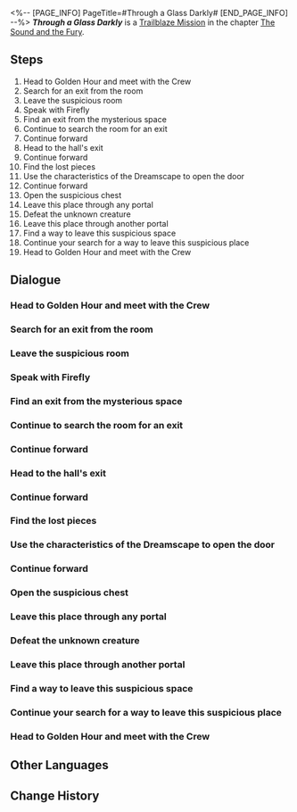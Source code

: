 <%-- [PAGE_INFO]
PageTitle=#Through a Glass Darkly#
[END_PAGE_INFO] --%>
{{Stub|Dialogue.}}
{{Mission Infobox
|id            = 1030501
|title         = 
|image         = <!--Mission Through a Glass Darkly.png-->
|type          = Trailblaze
|event_name    = 
|chapter       = The Sound and the Fury
|requirements  = [[Trailblaze Mission]] ''[[Gentleness, the Name of Nocturne]]'' completed
|summary       = However, you and Firefly fell victim to an illusion crafted by the Masked Fools, which transported you to a strange and perilous Memory Zone. There, you encountered a meme that implied death and murder.<br />Fortunately, a beautiful Memokeeper wearing a black veil saved you, bringing you back to reality.
|characters    = Firefly; Trailblazer; Waiting Bird
|startLocation = [[Penacony]] - [[Golden Hour]]
|world         = Penacony
|area          = Golden Hour
|prev          = Gentleness, the Name of Nocturne
|next          = Should One Awaken at Midnight
|rewards       = Trailblaze EXP*500; Stellar Jade*60; Traveler's Guide*10; Clock Credits*250; "Return of None"*1 { text = "Return of None" }; "Chaîne Signifiante"*1 { text = "Chaîne Signifiante" }; Credit*100,000
}}
'''''Through a Glass Darkly''''' is a [[Trailblaze Mission]] in the chapter [[The Sound and the Fury]].

==Steps==
# Head to Golden Hour and meet with the Crew
# Search for an exit from the room
# Leave the suspicious room
# Speak with Firefly
# Find an exit from the mysterious space
# Continue to search the room for an exit
# Continue forward
# Head to the hall's exit
# Continue forward
# Find the lost pieces
# Use the characteristics of the Dreamscape to open the door
# Continue forward
# Open the suspicious chest
# Leave this place through any portal
# Defeat the unknown creature
# Leave this place through another portal
# Find a way to leave this suspicious space
# Continue your search for a way to leave this suspicious place
# Head to Golden Hour and meet with the Crew

<!--
==Gameplay Notes==

--><!--
==Trial Character==

-->
==Dialogue==
{{Stub Dialogue}}
===Head to Golden Hour and meet with the Crew===
{{Mission Description|type=trailblaze|location=Golden Hour|Firefly has confessed her innermost thoughts to you. No matter how you feel about it, it is time for you to say farewell... However, you can still walk the last part of this journey together.<br />Head to Golden Hour and return to reality to reunite with everyone.}}
{{Dialogue Start}}
:{{tx}}
{{Dialogue End}}

===Search for an exit from the room===
{{Mission Description|type=trailblaze|location=<!--to be added-->|update|As expected, returning to reality isn't as simple as you expected &mdash; Firefly and you are attacked by Sampo as soon as you arrive at the Golden Hour. Before you lose consciousness, you see Sampo shift into what appears to be the figure of a woman... Either he has always had a petite feminine build, or your assailant is actually someone else.<br />You find Firefly in the mysterious space &mdash; It seems the stranger didn't leave her alone, either. Now, you can look for the way out together.}}
{{Dialogue Start}}
:{{tx}}
{{Dialogue End}}

===Leave the suspicious room===
{{Mission Description|type=trailblaze|location=A Child's Dream|update|As expected, returning to reality isn't as simple as you expected &mdash; Firefly and you are attacked by Sampo as soon as you arrive at the Golden Hour. Before you lose consciousness, you see Sampo shift into what appears to be the figure of a woman... Either he's a habitual crossdresser, or your assailant is actually someone else.<br />Just who is she? Unfortunately, you don't have time to think about this right now &mdash; that girl has cast an illusion on you and sent you to a mysterious location. It would be best to find a way to escape from this place before anything.}}
{{Dialogue Start}}
:{{tx}}
{{Dialogue End}}

===Speak with Firefly===
{{Mission Description|type=trailblaze|location=A Child's Dream|update|As expected, returning to reality isn't as simple as you expected &mdash; Firefly and you are attacked by Sampo as soon as you arrive at the Golden Hour. Before you lose consciousness, you see Sampo shift into what appears to be the figure of a woman... Either he has always had a petite feminine build, or your assailant is actually someone else.<br />You find Firefly in the mysterious space &mdash; It seems the stranger didn't leave her alone, either. Now, you can look for the way out together.}}
{{Dialogue Start}}
:{{tx}}
{{Dialogue End}}

===Find an exit from the mysterious space===
{{Dialogue Start}}
:{{tx}}
{{Dialogue End}}

===Continue to search the room for an exit===
{{Dialogue Start}}
:{{tx}}
{{Dialogue End}}

===Continue forward===
{{Dialogue Start}}
:{{tx}}
{{Dialogue End}}

===Head to the hall's exit===
{{Dialogue Start}}
:{{tx}}
{{Dialogue End}}

===Continue forward===
{{Dialogue Start}}
:{{tx}}
{{Dialogue End}}

===Find the lost pieces===
{{Mission Description|type=trailblaze|location=<!--to be added-->|update|As expected, returning to reality isn't as simple as you expected &mdash; Firefly and you are attacked by Sampo as soon as you arrive at the Golden Hour. Before you lose consciousness, you see Sampo shift into what appears to be the figure of a woman... Either he's a habitual crossdresser, or your assailant is actually someone else.<br />As you are about to reach the end of this space, you see a dreamweaver gentleman holding a puzzle, within which lies the key to your escape.}}
{{Dialogue Start}}
:{{tx}}
{{Dialogue End}}

===Use the characteristics of the Dreamscape to open the door===
{{Mission Description|type=trailblaze|location=A Child's Dream|update|As expected, returning to reality isn't as simple as you expected &mdash; Firefly and you are attacked by Sampo as soon as you arrive at the Golden Hour. Before you lose consciousness, you see Sampo shift into what appears to be the figure of a woman... Either he's a habitual crossdresser, or your assailant is actually someone else.<br />As you are about to reach the end of this space, you see a Dreamweaver gentleman holding a puzzle and use him to open the door to the exit. Continue onwards.}}
{{Dialogue Start}}
:{{tx}}
{{Dialogue End}}

===Continue forward===
{{Dialogue Start}}
:{{tx}}
{{Dialogue End}}

===Open the suspicious chest===
{{Mission Description|type=trailblaze|location=<!--to be added-->|update|As expected, returning to reality isn't as simple as you expected &mdash; Firefly and you are attacked by Sampo as soon as you arrive at the Golden Hour. Before you lose consciousness, you see Sampo shift into what appears to be the figure of a woman... Either he's a habitual crossdresser, or your assailant is actually someone else.<br />You arrive in a room with a strange atmosphere. An unguarded treasure box lies in front of you, waiting for you to open it... Will you open it?}}
{{Dialogue Start}}
:{{tx}}
{{Dialogue End}}

===Leave this place through any portal===
{{Mission Description|type=trailblaze|location=<!--to be added-->|update|As expected, returning to reality isn't as simple as you expected &mdash; Firefly and you are attacked by Sampo as soon as you arrive at the Golden Hour. Before you lose consciousness, you see Sampo shift into what appears to be the figure of a woman... Either he's a habitual crossdresser, or your assailant is actually someone else.<br />Only after you have opened the chest do you discover several great doors surrounding you... Perhaps you can use one of these doors to leave this place.}}
{{Dialogue Start}}
:{{tx}}
{{Dialogue End}}

===Defeat the unknown creature===
{{Mission Description|type=trailblaze|location=<!--to be added-->|update|As expected, returning to reality isn't as simple as you expected &mdash; Firefly and you are attacked by Sampo as soon as you arrive at the Golden Hour. Before you lose consciousness, you see Sampo shift into what appears to be the figure of a woman... Either he's a habitual crossdresser, or your assailant is actually someone else.<br />You are trapped in this suspicious room and encounter a terrifying memetic monster... Can you really defeat it?}}
{{Dialogue Start}}
:{{tx}}
{{Dialogue End}}

===Leave this place through another portal===
{{Mission Description|type=trailblaze|location=<!--to be added-->|update|As expected, returning to reality isn't as simple as you expected &mdash; Firefly and you are attacked by Sampo as soon as you arrive at the Golden Hour. Before you lose consciousness, you see Sampo shift into what appears to be the figure of a woman... Either he's a habitual crossdresser, or your assailant is actually someone else.<br />Only after you have opened the chest do you discover several great doors surrounding you... Perhaps you can use one of these doors to leave this place.}}
{{Dialogue Start}}
:{{tx}}
{{Dialogue End}}

===Find a way to leave this suspicious space===
{{Mission Description|type=trailblaze|location=<!--to be added-->|update|As expected, returning to reality isn't as simple as you expected &mdash; Firefly and you are attacked by Sampo as soon as you arrive at the Golden Hour. Before you lose consciousness, you see Sampo shift into what appears to be the figure of a woman... Either he's a habitual crossdresser, or your assailant is actually someone else.<br />It seems you have returned to a familiar place... What is going on?}}
{{Dialogue Start}}
:{{tx}}
{{Dialogue End}}

===Continue your search for a way to leave this suspicious place===
{{Dialogue Start}}
:{{tx}}
{{Dialogue End}}

===Head to Golden Hour and meet with the Crew===
{{Mission Description|type=trailblaze|location=<!--to be added-->|update|Firefly has confessed her innermost thoughts to you. No matter how you feel about it, it is time for you to say farewell... However, you can still walk the last part of this journey together.<br />Head to Golden Hour and return to reality to reunite with everyone.}}
{{Dialogue Start}}
:{{tx}}
{{Dialogue End}}

==Other Languages==
{{Other Languages
|en   = Through a Glass Darkly
|zhs  = 犹在镜中
|zht  = 猶在鏡中
|ja   = 鏡の中にある如く
|ko   = 거울을 통해 어렴풋이
|es   = Aún en el espejo
|fr   = Reflet teinté du miroir
|ru   = Сквозь тусклое стекло
|th   = สถิตอยู่ในกระจก
|vi   = Thấu Kính
|de   = Wie gespiegelt
|id   = Seperti dalam Sebuah Cermin
|pt   = Através de um Vidro Escuro
}}

==Change History==
{{Change History|2.0}}
